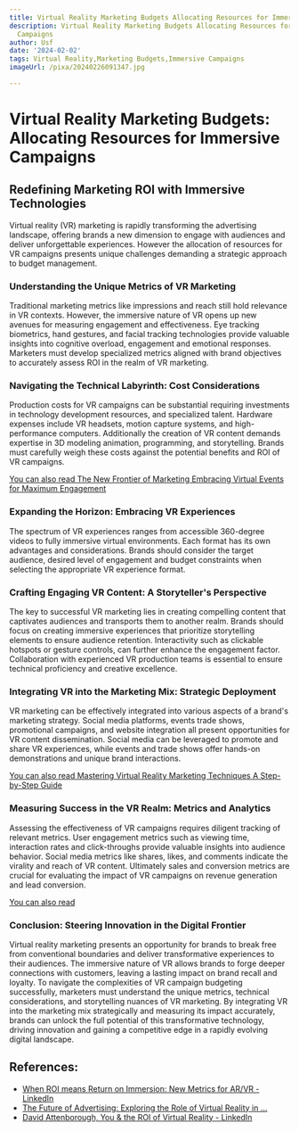```yaml
---
title: Virtual Reality Marketing Budgets Allocating Resources for Immersive Campaigns
description: Virtual Reality Marketing Budgets Allocating Resources for Immersive
  Campaigns
author: Usf
date: '2024-02-02'
tags: Virtual Reality,Marketing Budgets,Immersive Campaigns
imageUrl: /pixa/20240226091347.jpg

---
```

# Virtual Reality  Marketing Budgets: Allocating Resources for Immersive Campaigns

## Redefining Marketing ROI with Immersive Technologies

Virtual reality  (VR) marketing is rapidly transforming the advertising landscape, offering brands a  new dimension to engage with  audiences and deliver unforgettable experiences. However the allocation of resources for VR campaigns presents unique challenges demanding a strategic approach to budget management.

###  Understanding the Unique Metrics of VR Marketing

Traditional marketing metrics like impressions and reach still hold relevance in VR contexts. However, the immersive nature of VR opens up new avenues for measuring engagement and effectiveness. Eye tracking  biometrics, hand gestures, and  facial tracking  technologies provide valuable insights into cognitive overload, engagement and  emotional responses. Marketers must develop specialized metrics  aligned with brand objectives to accurately  assess ROI in the realm of VR marketing.

### Navigating  the Technical Labyrinth:  Cost Considerations

Production costs for VR campaigns can be substantial requiring investments in technology development resources, and specialized  talent. Hardware expenses include VR headsets, motion capture  systems, and high-performance computers. Additionally the creation of VR content demands expertise in 3D modeling animation, programming, and storytelling. Brands must carefully weigh  these costs against the potential benefits and ROI of VR campaigns.

[You can also read The New Frontier of Marketing Embracing Virtual Events for Maximum Engagement](The%20New%20Frontier%20of%20Marketing%20Embracing%20Virtual%20Events%20for%20Maximum%20Engagement)


### Expanding the Horizon: Embracing VR Experiences

The spectrum of VR experiences ranges from accessible 360-degree videos to fully  immersive virtual environments. Each  format has its own advantages  and considerations. Brands should  consider the target audience,  desired level of engagement  and budget  constraints when selecting the appropriate VR experience format.

###  Crafting Engaging VR Content:  A Storyteller's Perspective

The key to successful  VR marketing lies in creating compelling content that captivates audiences and transports them to another realm. Brands should focus on  creating immersive experiences that prioritize storytelling elements to ensure audience retention.  Interactivity such as clickable hotspots or gesture controls,  can  further enhance  the engagement factor.  Collaboration with experienced VR production teams is  essential to ensure technical proficiency and creative excellence.

###  Integrating VR into the Marketing Mix: Strategic Deployment

VR  marketing can be effectively integrated into various aspects of a brand's marketing strategy. Social media platforms, events trade shows, promotional campaigns, and website integration all present opportunities  for VR content dissemination. Social  media can be leveraged to promote and share VR experiences, while events and trade shows offer hands-on demonstrations and unique brand interactions.

[You can also read Mastering Virtual Reality Marketing Techniques A Step-by-Step Guide](Mastering%20Virtual%20Reality%20Marketing%20Techniques%20A%20Step-by-Step%20Guide)


### Measuring Success in the VR Realm: Metrics and Analytics

Assessing the effectiveness of VR campaigns requires diligent tracking of relevant metrics. User engagement metrics  such as viewing time, interaction rates and click-throughs provide valuable insights into  audience behavior. Social media metrics like shares, likes, and comments indicate the virality and reach of VR content. Ultimately sales and conversion metrics are crucial for evaluating the impact  of  VR campaigns on  revenue generation and lead conversion.

[You can also read ]()


### Conclusion: Steering  Innovation in the Digital  Frontier

Virtual reality marketing presents an opportunity for brands to break free from conventional boundaries  and deliver transformative experiences to their  audiences. The immersive nature of VR allows brands to forge deeper connections with customers, leaving a lasting impact on brand  recall and loyalty.  To navigate the complexities of  VR campaign budgeting successfully, marketers must understand  the unique metrics, technical  considerations, and storytelling nuances of  VR marketing. By integrating VR  into the marketing mix strategically and measuring its  impact accurately, brands can unlock the full potential  of this transformative technology, driving  innovation and gaining a competitive edge  in a rapidly evolving digital  landscape.

## References:
- [When ROI means Return on Immersion: New Metrics for AR/VR - LinkedIn](https://www.linkedin.com/pulse/when-roi-means-return-immersion-new-metrics-arvr-alex-gibson-fmii)
- [The Future of Advertising: Exploring the Role of Virtual Reality in ...](https://thscreative.com/blog/the-future-of-advertising-exploring-the-role-of-virtual-reality-in-marketing.html)
- [David Attenborough, You & the ROI of Virtual Reality - LinkedIn](https://www.linkedin.com/pulse/david-attenborough-you-roi-virtual-reality-christophe-mallet)
